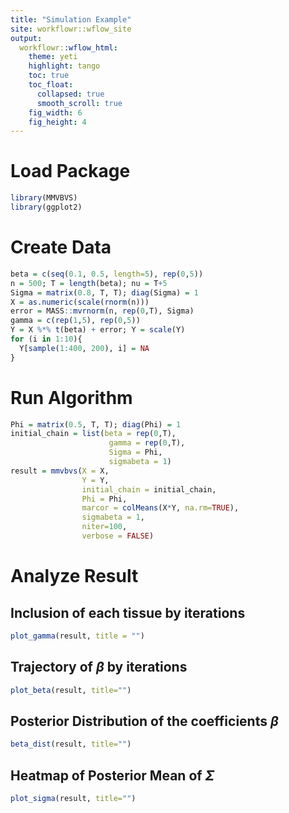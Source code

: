 ```yaml
---
title: "Simulation Example"
site: workflowr::wflow_site
output:
  workflowr::wflow_html:
    theme: yeti
    highlight: tango
    toc: true
    toc_float: 
      collapsed: true
      smooth_scroll: true
    fig_width: 6
    fig_height: 4
---
```


# Load Package
```r
library(MMVBVS)
library(ggplot2)
```
# Create Data
```r
beta = c(seq(0.1, 0.5, length=5), rep(0,5))
n = 500; T = length(beta); nu = T+5
Sigma = matrix(0.8, T, T); diag(Sigma) = 1
X = as.numeric(scale(rnorm(n)))
error = MASS::mvrnorm(n, rep(0,T), Sigma)
gamma = c(rep(1,5), rep(0,5))
Y = X %*% t(beta) + error; Y = scale(Y)
for (i in 1:10){
  Y[sample(1:400, 200), i] = NA
}
```

# Run Algorithm

```r
Phi = matrix(0.5, T, T); diag(Phi) = 1
initial_chain = list(beta = rep(0,T), 
                      gamma = rep(0,T), 
                      Sigma = Phi, 
                      sigmabeta = 1)
result = mmvbvs(X = X,
                Y = Y,
                initial_chain = initial_chain,
                Phi = Phi,
                marcor = colMeans(X*Y, na.rm=TRUE),
                sigmabeta = 1,
                niter=100,
                verbose = FALSE)
```

# Analyze Result

## Inclusion of each tissue by iterations

```r
plot_gamma(result, title = "")
```

## Trajectory of $\beta$ by iterations
```r
plot_beta(result, title="")
```

## Posterior Distribution of the coefficients $\beta$
```r
beta_dist(result, title="")
```

## Heatmap of Posterior Mean of $\Sigma$
```r
plot_sigma(result, title="")
```
